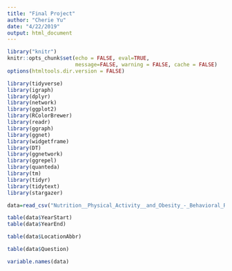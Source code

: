 ```yaml
---
title: "Final Project"
author: "Cherie Yu"
date: "4/22/2019"
output: html_document
---
```



```r
library("knitr")
knitr::opts_chunk$set(echo = FALSE, eval=TRUE, 
                      message=FALSE, warning = FALSE, cache = FALSE) 
options(htmltools.dir.version = FALSE)

library(tidyverse)
library(igraph)
library(dplyr)
library(network)
library(ggplot2)
library(RColorBrewer)
library(readr)
library(ggraph)
library(ggnet)
library(widgetframe)
library(DT)
library(ggnetwork)
library(ggrepel)  
library(quanteda)
library(tm)
library(tidyr)
library(tidytext)
library(stargazer)
```  

```R
data=read_csv("Nutrition__Physical_Activity__and_Obesity_-_Behavioral_Risk_Factor_Surveillance_System.csv")
```

```r
table(data$YearStart)
table(data$YearEnd)
```

```r
table(data$LocationAbbr)
```

```r
table(data$Question)
```

```r
variable.names(data)


```